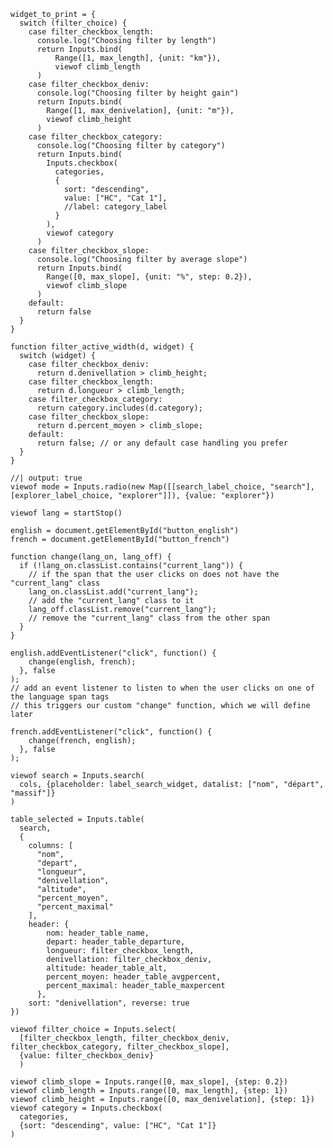 
```ojs
widget_to_print = {
  switch (filter_choice) {
    case filter_checkbox_length:
      console.log("Choosing filter by length")
      return Inputs.bind(
          Range([1, max_length], {unit: "km"}),
          viewof climb_length
      )
    case filter_checkbox_deniv:
      console.log("Choosing filter by height gain")
      return Inputs.bind(
        Range([1, max_denivelation], {unit: "m"}),
        viewof climb_height
      )
    case filter_checkbox_category:
      console.log("Choosing filter by category")
      return Inputs.bind(
        Inputs.checkbox(
          categories,
          {
            sort: "descending",
            value: ["HC", "Cat 1"],
            //label: category_label
          }
        ),
        viewof category
      )
    case filter_checkbox_slope:
      console.log("Choosing filter by average slope")
      return Inputs.bind(
        Range([0, max_slope], {unit: "%", step: 0.2}),
        viewof climb_slope
      )
    default:
      return false
  }
}

function filter_active_width(d, widget) {
  switch (widget) {
    case filter_checkbox_deniv:
      return d.denivellation > climb_height;
    case filter_checkbox_length:
      return d.longueur > climb_length;
    case filter_checkbox_category:
      return category.includes(d.category);
    case filter_checkbox_slope:
      return d.percent_moyen > climb_slope;
    default:
      return false; // or any default case handling you prefer
  }
}

```


<!---------------------
Visible filters
----------------------->

```ojs
//| output: true
viewof mode = Inputs.radio(new Map([[search_label_choice, "search"], [explorer_label_choice, "explorer"]]), {value: "explorer"})
```


<!------------------
Lang
-------------------->

```ojs
viewof lang = startStop()
```


```ojs
english = document.getElementById("button_english")
french = document.getElementById("button_french")

function change(lang_on, lang_off) {
  if (!lang_on.classList.contains("current_lang")) {
    // if the span that the user clicks on does not have the "current_lang" class
    lang_on.classList.add("current_lang");
    // add the "current_lang" class to it
    lang_off.classList.remove("current_lang");
    // remove the "current_lang" class from the other span
  }
}

english.addEventListener("click", function() {
    change(english, french);
  }, false
);
// add an event listener to listen to when the user clicks on one of the language span tags
// this triggers our custom "change" function, which we will define later

french.addEventListener("click", function() {
    change(french, english);
  }, false
);
```


<!-----------
Other inputs
------------->

```ojs
viewof search = Inputs.search(
  cols, {placeholder: label_search_widget, datalist: ["nom", "départ", "massif"]}
)
```

```ojs
table_selected = Inputs.table(
  search,
  {
    columns: [
      "nom",
      "depart",
      "longueur",
      "denivellation",
      "altitude",
      "percent_moyen",
      "percent_maximal"
    ],
    header: {
        nom: header_table_name,
        depart: header_table_departure,
        longueur: filter_checkbox_length,
        denivellation: filter_checkbox_deniv,
        altitude: header_table_alt,
        percent_moyen: header_table_avgpercent,
        percent_maximal: header_table_maxpercent
      },
    sort: "denivellation", reverse: true
})
```


```ojs
viewof filter_choice = Inputs.select(
  [filter_checkbox_length, filter_checkbox_deniv, filter_checkbox_category, filter_checkbox_slope],
  {value: filter_checkbox_deniv}
  )
```


<!--------------------------
Behind the stage filters
--------------------------->

```ojs
viewof climb_slope = Inputs.range([0, max_slope], {step: 0.2})
viewof climb_length = Inputs.range([0, max_length], {step: 1})
viewof climb_height = Inputs.range([0, max_denivelation], {step: 1})
viewof category = Inputs.checkbox(
  categories,
  {sort: "descending", value: ["HC", "Cat 1"]}
)
```


